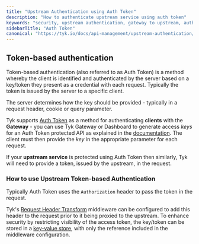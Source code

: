 ```yaml
---
title: "Upstream Authentication using Auth Token"
description: "How to authenticate upstream service using auth token"
keywords: "security, upstream authentication, gateway to upstream, auth token"
sidebarTitle: "Auth Token"
canonical: "https://tyk.io/docs/api-management/upstream-authentication/auth-token"
---
```


## Token-based authentication

Token-based authentication (also referred to as Auth Token) is a method whereby the client is identified and authenticated by the server based on a key/token they present as a credential with each request. Typically the token is issued by the server to a specific client.

The server determines how the key should be provided - typically in a request header, cookie or query parameter.

Tyk supports [Auth Token](/nightly/api-management/authentication/bearer-token) as a method for authenticating **clients** with the **Gateway** - you can use Tyk Gateway or Dashboard to generate access *keys* for an Auth Token protected API as explained in the [documentation](/nightly/api-management/policies). The client must then provide the *key* in the appropriate parameter for each request.

If your **upstream service** is protected using Auth Token then similarly, Tyk will need to provide a token, issued by the upstream, in the request.

### How to use Upstream Token-based Authentication
Typically Auth Token uses the `Authorization` header to pass the token in the request.

Tyk's [Request Header Transform](/nightly/api-management/traffic-transformation/request-headers) middleware can be configured to add this header to the request prior to it being proxied to the upstream. To enhance security by restricting visibility of the access token, the key/token can be stored in a [key-value store](/nightly/tyk-self-managed/install), with only the reference included in the middleware configuration.



